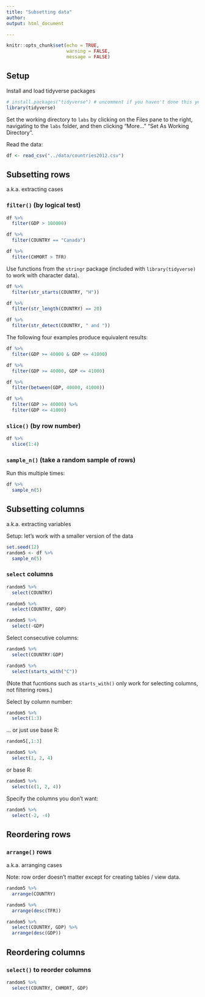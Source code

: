 ```yaml
---
title: "Subsetting data"
author: 
output: html_document

---
```


```r
knitr::opts_chunk$set(echo = TRUE, 
                      warning = FALSE,
                      message = FALSE)
```

## Setup

Install and load tidyverse packages

```r
# install.packages("tidyverse") # uncomment if you haven't done this yet
library(tidyverse)
```

Set the working directory to `labs` by clicking on the Files pane to the right, navigating to the `labs` folder, and then clicking "More..." "Set As Working Directory".

Read the data:

```r
df <- read_csv("../data/countries2012.csv")
```

## Subsetting rows

a.k.a. extracting cases

### `filter()` (by logical test)

```r
df %>% 
  filter(GDP > 100000)
```


```r
df %>% 
  filter(COUNTRY == "Canada")
```

```r
df %>% 
  filter(CHMORT > TFR)
```

Use functions from the `stringr` package (included with `library(tidyverse)` to work with character data).

```r
df %>% 
  filter(str_starts(COUNTRY, "H"))
```

```r
df %>% 
  filter(str_length(COUNTRY) == 20)
```

```r
df %>%
  filter(str_detect(COUNTRY, " and "))
```


The following four examples produce equivalent results:

```r
df %>% 
  filter(GDP >= 40000 & GDP <= 41000)
```


```r
df %>% 
  filter(GDP >= 40000, GDP <= 41000)
```


```r
df %>% 
  filter(between(GDP, 40000, 41000))
```

```r
df %>% 
  filter(GDP >= 40000) %>% 
  filter(GDP <= 41000)
```

### `slice()` (by row number)

```r
df %>% 
  slice(1:4)
```

### `sample_n()` (take a random sample of rows)

Run this multiple times:

```r
df %>% 
  sample_n(5)
```

## Subsetting columns

a.k.a. extracting variables

Setup: let's work with a smaller version of the data

```r
set.seed(12)
random5 <- df %>% 
  sample_n(5)
```

### `select` columns

```r
random5 %>% 
  select(COUNTRY)
```

```r
random5 %>% 
  select(COUNTRY, GDP)
```

```r
random5 %>% 
  select(-GDP)
```

Select consecutive columns:

```r
random5 %>%
  select(COUNTRY:GDP)
```


```r
random5 %>% 
  select(starts_with("C"))
```

(Note that fucntions such as `starts_with()` only work for selecting columns, not filtering rows.)

Select by column number:

```r
random5 %>% 
  select(1:3)
```

... or just use base R:

```r
random5[,1:3]
```

```r
random5 %>% 
  select(1, 2, 4)
```

or base R:
```r
random5 %>% 
  select(c(1, 2, 4))
```

Specify the columns you don't want:

```r
random5 %>% 
  select(-2, -4)
```

## Reordering rows

### `arrange()` rows

a.k.a. arranging cases

Note: row order doesn't matter except for creating tables / view data.

```r
random5 %>%
  arrange(COUNTRY)
```

```r
random5 %>% 
  arrange(desc(TFR))
```

```r
random5 %>% 
  select(COUNTRY, GDP) %>% 
  arrange(desc(GDP))
```

## Reordering columns

### `select()` to reorder columns


```r
random5 %>% 
  select(COUNTRY, CHMORT, GDP)
```

